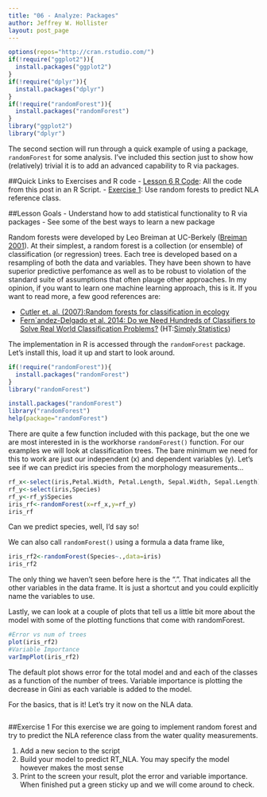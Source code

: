 ```yaml
---
title: "06 - Analyze: Packages"
author: Jeffrey W. Hollister
layout: post_page
---
```


```r
options(repos="http://cran.rstudio.com/")
if(!require("ggplot2")){
  install.packages("ggplot2")
}
if(!require("dplyr")){
  install.packages("dplyr")
}
if(!require("randomForest")){
  install.packages("randomForest")
}
library("ggplot2")
library("dplyr")
```

The second section will run through a quick example of using a package, `randomForest` for some analysis.  I've included this section just to show how (relatively) trivial it is to add an advanced capability to R via packages.

##Quick Links to Exercises and R code
- [Lesson 6 R Code](/introR/rmd_posts/2015-01-15-06-Analyze.R): All the code from this post in an R Script.
- [Exercise 1](#exercise-1): Use random forests to predict NLA reference class. 

##Lesson Goals
- Understand how to add statistical functionality to R via packages
- See some of the best ways to learn a new package

Random forests were developed by Leo Breiman at UC-Berkely ([Breiman 2001](http://dx.doi.org/10.1023/A:1010933404324)).  At their simplest, a random forest is a collection (or ensemble) of classification (or regression) trees.  Each tree is developed based on a resampling of both the data and variables.  They have been shown to have superior predictive perfomance as well as to be robust to violation of the standard suite of assumptions that often plauge other approaches.  In my opinion, if you want to learn one machine learning approach, this is it.  If you want to read more, a few good references are:

- [Cutler et. al. (2007):Random forests for classification in ecology](http://dx.doi.org/10.1890/07-0539.1)
- [Fern´andez-Delgado et al. 2014: Do we Need Hundreds of Classifiers to Solve Real World Classification Problems?](http://jmlr.org/papers/volume15/delgado14a/delgado14a.pdf) (HT:[Simply Statistics](http://simplystatistics.org/2014/12/17/a-non-comprehensive-list-of-awesome-things-other-people-did-in-2014/))


The implementation in R is accessed through the `randomForest` package.  Let's install this, load it up and start to look around.

```r
if(!require("randomForest")){
  install.packages("randomForest")
}
library("randomForest")
```

```r
install.packages("randomForest")
library("randomForest")
help(package="randomForest")
```

There are quite a few function included with this package, but the one we are most interested in is the workhorse `randomForest()` function.  For our examples we will look at classification trees.  The bare minimum we need for this to work are just our independent (x) and dependent variables (y).  Let's see if we can predict iris species from the morphology measurements...

```r
rf_x<-select(iris,Petal.Width, Petal.Length, Sepal.Width, Sepal.Length)
rf_y<-select(iris,Species)
rf_y<-rf_y$Species
iris_rf<-randomForest(x=rf_x,y=rf_y)
iris_rf
```

Can we predict species, well, I'd say so!  

We can also call `randomForest()` using a formula a data frame like,

```r
iris_rf2<-randomForest(Species~.,data=iris)
iris_rf2
```

The only thing we haven't seen before here is the ".".  That indicates all the other variables in the data frame.  It is just a shortcut and you could explicitly name the variables to use.

Lastly, we can look at a couple of plots that tell us a little bit more about the model with some of the plotting functions that come with randomForest.

```r
#Error vs num of trees
plot(iris_rf2)
#Variable Importance
varImpPlot(iris_rf2)
```

The default plot shows error for the total model and and each of the classes as a function of the number of trees. Variable importance is plotting the decrease in Gini as each variable is added to the model.  

For the basics, that is it!  Let's try it now on the NLA data.

```r
```

##Exercise 1
For this exercise we are going to implement random forest and try to predict the NLA reference class from the water quality measurements.

1. Add a new secion to the script
2. Build your model to predict RT_NLA.  You may specify the model however makes the most sense
3. Print to the screen your result, plot the error and variable importance. When finished put a green sticky up and we will come around to check.

